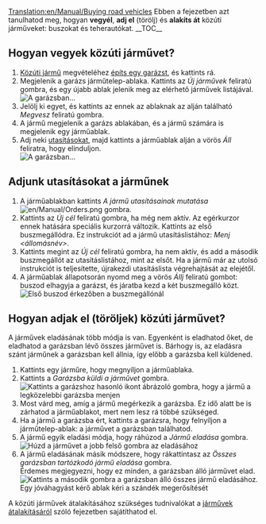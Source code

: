 [[Translation:en/Manual/Buying road vehicles]]
{{hu/Manual/Tutorial/Oktatás}}
Ebben a fejezetben azt tanulhatod meg, hogyan '''vegyél''', '''adj el''' (törölj) és '''alakíts át''' közúti járműveket: buszokat és teherautókat.
__TOC__ 
==Hogyan vegyek közúti járművet?==

# [[hu/Manual/Közúti járművek|Közúti jármű]] megvételéhez [[hu/Manual/Garázs építése|építs egy garázst]], és kattints rá.
# Megjelenik a garázs járműtelep-ablaka. Kattints az ''Új járművek'' feliratú gombra, és egy újabb ablak jelenik meg az elérhető járművek listájával.<br/>[[File:en/Manual/Tutorial bus 5.png|frame|none|A garázsban...]]
# Jelölj ki egyet, és kattints az ennek az ablaknak az alján található ''Megvesz'' feliratú gombra.
# A jármű megjelenik a garázs ablakában, és a jármű számára is megjelenik egy járműablak.
# Adj neki [[hu/Manual/Utasítások|utasításokat]], majd kattints a járműablak alján a vörös ''Áll'' feliratra, hogy elinduljon.<br/>[[File:en/Manual/Stopped bus.png|frame|none|A garázsban...]]

==Adjunk utasításokat a járműnek==
# A járműablakban kattints  ''A jármű utasításainak mutatása'' [[File:en/Manual/Orders.png]] gombra.
# Kattints az ''Új cél'' feliratú gombra, ha még nem aktív. Az egérkurzor ennek hatására speciális kurzorrá változik. Kattints az első buszmegállódra. Ez instrukciót ad a jármű utasításlistához: ''Menj <állomásnév>''. 
# Kattints megint az ''Új cél'' feliratú gombra, ha nem aktív, és add a második buszmegállót az utasításlistához, mint az elsőt. Ha a jármű már az utolsó instrukciót is teljesítette, újrakezdi utasításlista végrehajtását az elejétől.
# A járműablak állapotsorán nyomd meg a vörös ''Állj'' feliratú gombot: buszod elhagyja a garázst, és járatba kezd a két buszmegálló közt.<br/>[[File:en/Manual/Tutorial bus 7.png|frame|none|Első buszod érkezőben a buszmegállónál]]

==Hogyan adjak el (töröljek) közúti járművet?==
A járművek eladásának több módja is van. Egyenként is eladhatod őket, de eladhatod a garázsban lévő összes járművet is. Bárhogy is, az eladásra szánt járműnek a garázsban kell állnia, így előbb a garázsba kell küldened.

# Kattints egy járműre, hogy megnyíljon a járműablaka.
# Kattints a ''Garázsba küldi a járművet'' gombra.<br/>[[File:en/Manual/Buying-road-vehicles-6.png|none|frame|Kattints a garázshoz hasonló ikont ábrázoló gombra, hogy a jármű a legközelebbi garázsba menjen]]
# Most várd meg, amíg a jármű megérkezik a garázsba. Ez idő alatt be is zárhatod a járműablakot, mert nem lesz rá többé szükséged.
# Ha a jármű a garázsba ért, kattints a garázsra, hogy felnyíljon a járműtelep-ablak: a járművet a garázsban találhatod.
# A jármű egyik eladási módja, hogy ráhúzod a ''Jármű eladása'' gombra.<br/>[[File:en/Manual/Buying-road-vehicles-7.png|none|frame|Húzd a járművet a jobb felső gombra az eladásához]]
# A jármű eladásának másik módszere, hogy rákattintasz az ''Összes garázsban tartózkodó jármű eladása'' gombra. <br/>Érdemes megjegyezni, hogy ez minden, a garázsban álló járművet elad.<br/>[[File:en/Manual/Buying-road-vehicles-8.png|none|frame|Kattints a második gombra a garázsban álló összes jármű eladásához. Egy jóváhagyást kérő ablak kéri a szándék megerősítését]]

A közúti járművek átalakításához szükséges tudnivalókat a [[hu/Manual/Járművek átalakítása|járművek átalakításáról]] szóló fejezetben sajátíthatod el.